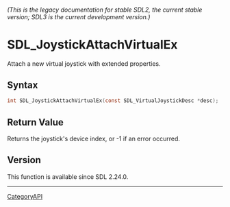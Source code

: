 ====== (This is the legacy documentation for stable SDL2, the current stable version; SDL3 is the current development version.) ======
= SDL_JoystickAttachVirtualEx =

Attach a new virtual joystick with extended properties.

== Syntax ==

<syntaxhighlight lang='c'>
int SDL_JoystickAttachVirtualEx(const SDL_VirtualJoystickDesc *desc);
</syntaxhighlight>

== Return Value ==

Returns the joystick's device index, or -1 if an error occurred.

== Version ==

This function is available since SDL 2.24.0.

----
[[CategoryAPI]]


